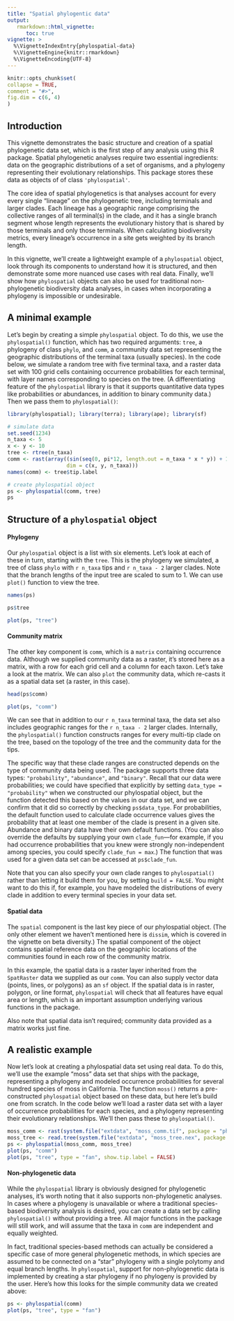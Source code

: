 ```yaml
---
title: "Spatial phylogentic data"
output: 
   rmarkdown::html_vignette:
      toc: true
vignette: >
  %\VignetteIndexEntry{phylospatial-data}
  %\VignetteEngine{knitr::rmarkdown}
  %\VignetteEncoding{UTF-8}
---
```

  
```r
knitr::opts_chunk$set(
collapse = TRUE,
comment = "#>",
fig.dim = c(6, 4)
)
```

## Introduction

This vignette demonstrates the basic structure and creation of a spatial phylogenetic data set, which is the first step of any analysis using this R package. Spatial phylogenetic analyses require two essential ingredients: data on the geographic distributions of a set of organisms, and a phylogeny representing their evolutionary relationships. This package stores these data as objects of of class `'phylospatial'`.

The core idea of spatial phylogenetics is that analyses account for every every single "lineage" on the phylogenetic tree, including terminals and larger clades. Each lineage has a geographic range comprising the collective ranges of all terminal(s) in the clade, and it has a single branch segment whose length represents the evolutionary history that is shared by those terminals and only those terminals. When calculating biodiversity metrics, every lineage's occurrence in a site gets weighted by its branch length.

In this vignette, we'll create a lightweight example of a `phylospatial` object, look through its components to understand how it is structured, and then demonstrate some more nuanced use cases with real data. Finally, we'll show how `phylospatial` objects can also be used for traditional non-phylogenetic biodiversity data analyses, in cases when incorporating a phylogeny is impossible or undesirable.


## A minimal example

Let's begin by creating a simple `phylospatial` object. To do this, we use the `phylospatial()` function, which has two required arguments: `tree`, a phylogeny of class `phylo`, and `comm`, a community data set representing the geographic distributions of the terminal taxa (usually species). In the code below, we simulate a random tree with five terminal taxa, and a raster data set with 100 grid cells containing occurrence probabilities for each terminal, with layer names corresponding to species on the tree. (A differentiating feature of the `phylospatial` library is that it supports quantitative data types like probabilities or abundances, in addition to binary community data.) Then we pass them to `phylospatial()`:

```r
library(phylospatial); library(terra); library(ape); library(sf)

# simulate data
set.seed(1234)
n_taxa <- 5
x <- y <- 10
tree <- rtree(n_taxa)
comm <- rast(array((sin(seq(0, pi*12, length.out = n_taxa * x * y)) + 1)/2, 
                   dim = c(x, y, n_taxa)))
names(comm) <- tree$tip.label

# create phylospatial object
ps <- phylospatial(comm, tree)
ps
```


## Structure of a `phylospatial` object

#### Phylogeny

Our `phylospatial` object is a list with six elements. Let's look at each of these in turn, starting with the `tree`. This is the phylogeny we simulated, a tree of class `phylo` with `r n_taxa` tips and `r n_taxa - 2` larger clades. Note that the branch lengths of the input tree are scaled to sum to 1. We can use `plot()` function to view the tree.

```r
names(ps)

ps$tree

plot(ps, "tree")
```

#### Community matrix

The other key component is `comm`, which is a `matrix` containing occurrence data. Although we supplied community data as a raster, it's stored here as a matrix, with a row for each grid cell and a column for each taxon. Let's take a look at the matrix. We can also `plot` the community data, which re-casts it as a spatial data set (a raster, in this case).

```r
head(ps$comm)

plot(ps, "comm")
```

We can see that in addition to our `r n_taxa` terminal taxa, the data set also includes geographic ranges for the `r n_taxa - 2` larger clades. Internally, the `phylospatial()` function constructs ranges for every multi-tip clade on the tree, based on the topology of the tree and the community data for the tips. 

The specific way that these clade ranges are constructed depends on the type of community data being used. The package supports three data types: `"probability"`, `"abundance"`, and `"binary"`. Recall that our data were probabilities; we could have specified that explicitly by setting `data_type = "probability"` when we constructed our phylospatial object, but the function detected this based on the values in our data set, and we can confirm that it did so correctly by checking `ps$data_type`. For probabilities, the default function used to calculate clade occurrence values gives the probability that at least one member of the clade is present in a given site. Abundance and binary data have their own default functions. (You can also override the defaults by supplying your own `clade_fun`---for example, if you had occurrence probabilities that you knew were strongly non-independent among species, you could specify `clade_fun = max`.) The function that was used for a given data set can be accessed at `ps$clade_fun`.

Note that you can also specify your own clade ranges to `phylospatial()` rather than letting it build them for you, by setting `build = FALSE`. You might want to do this if, for example, you have modeled the distributions of every clade in addition to every terminal species in your data set.


#### Spatial data

The `spatial` component is the last key piece of our phylospatial object. (The only other element we haven't mentioned here is `dissim`, which is covered in the vignette on beta diversity.) The spatial component of the object contains spatial reference data on the geographic locations of the communities found in each row of the community matrix.

In this example, the spatial data is a raster layer inherited from the `SpatRaster` data we supplied as our `comm`. You can also supply vector data (points, lines, or polygons) as an `sf` object. If the spatial data is in raster, polygon, or line format, `phylospatial` will check that all features have equal area or length, which is an important assumption underlying various functions in the package.

Also note that spatial data isn't required; community data provided as a matrix works just fine.


## A realistic example

Now let's look at creating a phylospatial data set using real data. To do this, we'll use the example "moss" data set that ships with the package, representing a phylogeny and modeled occurrence probabilities for several hundred species of moss in California. The function `moss()` returns a pre-constructed `phylospatial` object based on these data, but here let's build one from scratch. In the code below we'll load a raster data set with a layer of occurrence probabilities for each species, and a phylogeny representing their evolutionary relationships. We'll then pass these to `phylospatial()`.

```r
moss_comm <- rast(system.file("extdata", "moss_comm.tif", package = "phylospatial"))
moss_tree <- read.tree(system.file("extdata", "moss_tree.nex", package = "phylospatial"))
ps <- phylospatial(moss_comm, moss_tree)
plot(ps, "comm")
plot(ps, "tree", type = "fan", show.tip.label = FALSE)
```


#### Non-phylogenetic data

While the `phylospatial` library is obviously designed for phylogenetic analyses, it's worth noting that it also supports non-phylogenetic analyses. In cases where a phylogeny is unavailable or where a traditional species-based biodiversity analysis is desired, you can create a data set by calling `phylospatial()` without providing a tree. All major functions in the package will still work, and will assume that the taxa in `comm` are independent and equally weighted.

In fact, traditional species-based methods can actually be considered a specific case of more general phylogenetic methods, in which species are assumed to be connected on a "star" phylogeny with a single polytomy and equal branch lengths. In `phylospatial`, support for non-phylogenetic data is implemented by creating a star phylogeny if no phylogeny is provided by the user. Here's how this looks for the simple community data we created above:

```r
ps <- phylospatial(comm)
plot(ps, "tree", type = "fan")
```


